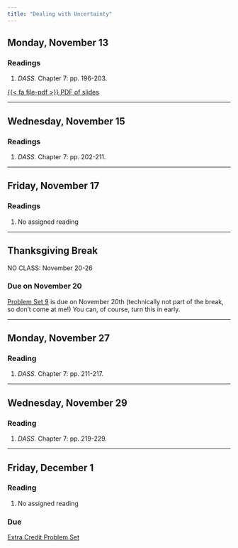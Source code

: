 ```yaml
---
title: "Dealing with Uncertainty"
---
```


[//]: <> (Need to write intro)

## Monday, November 13

### Readings 

1. *DASS.* Chapter 7: pp. 196-203.

[<span class="btn btn-danger">{{< fa file-pdf >}} PDF of slides </span></p>](https://agnesscott.instructure.com/files/615065/download?download_frd=1)




---


## Wednesday, November 15

### Readings 

1. *DASS.* Chapter 7: pp. 202-211.


---


## Friday, November 17

### Readings 

1. No assigned reading


---

## Thanksgiving Break

NO CLASS: November 20-26

### Due	on November 20

[Problem Set 9](/assignment/pset9.qmd) is due on November 20th (technically not part of the break, so don't come at me!) You can, of course, turn this in early.



---


## Monday, November 27

### Reading

1. *DASS.* Chapter 7: pp. 211-217.

---


## Wednesday, November 29

### Reading

1. *DASS.* Chapter 7: pp. 219-229.

---


## Friday, December 1

### Reading

1. No assigned reading

### Due

[Extra Credit Problem Set](/assignment/pset-extra.qmd)


